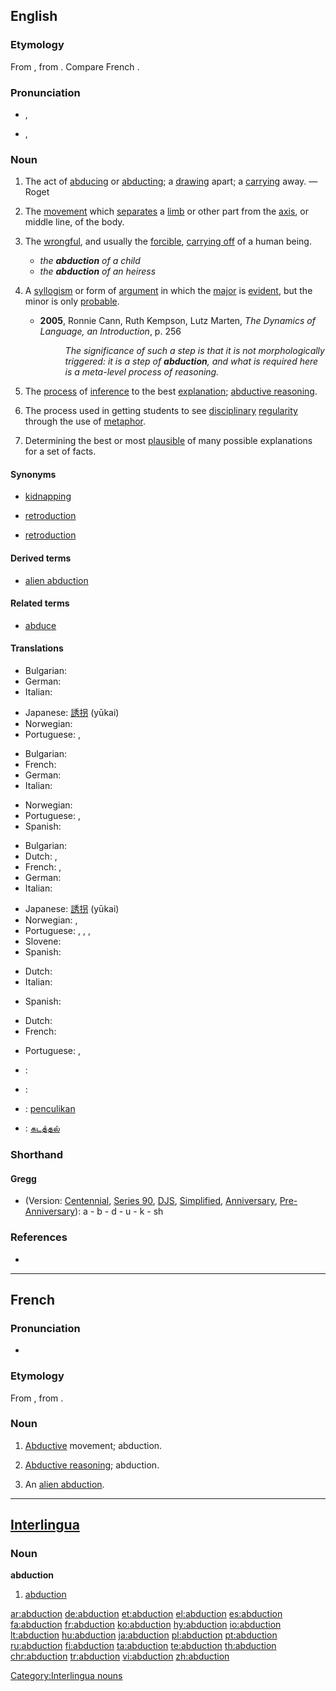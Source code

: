 ==English==
{{wikipedia}}
{{wikisource1911Enc|Abduction}}

{{rfc|what’s with the shorthand thing?}}

===Etymology===
From {{etyl|la}} {{term|abductio|abductiō|robbing; abduction|lang=la}}, from {{term|abduco|abdūcō|take or lead away|lang=la}}. Compare French {{term|lang=fr|abduction}}.

===Pronunciation===
* {{a|UK}} {{IPA|/əbˈdʌk.ʃən/}}, {{SAMPA|/@b"dVk.S@n/}}
* {{a|US}} {{IPA|/æbˈdʌk.ʃən/}}, {{SAMPA|/{b"dVk.S@n/}}

===Noun===
{{en-noun}}

# {{rfdate|make this into proper citation}} The act of [[abduce|abducing]] or [[abduct]]ing; a [[draw]]ing apart; a [[carry]]ing away. — Roget
# {{context|physiology}} The [[movement]] which [[separate]]s a [[limb]] or other part from the [[axis]], or middle line, of the body.
# {{legal}} The [[wrongful]], and usually the [[forcible]], [[carry off|carrying off]] of a human being.
#* ''the '''abduction''' of a child''
#* ''the '''abduction''' of an heiress''
# {{logic}} A [[syllogism]] or form of [[argument]] in which the [[major]] is [[evident]], but the minor is only [[probable]].
#* '''2005''', Ronnie Cann, Ruth Kempson, Lutz Marten, ''The Dynamics of Language, an Introduction'', p. 256
#*: ''The significance of such a step is that it is not morphologically triggered: it is a step of '''abduction''', and what is required here is a meta-level process of reasoning.''
# {{computing}} The [[process]] of [[inference]] to the best [[explanation]]; [[abductive reasoning]].
# {{context|education}} The process used in getting students to see [[disciplinary]] [[regularity]] through the use of [[metaphor]].
# Determining the best or most [[plausible]] of many possible explanations for a set of facts.
{{rfex}}

====Synonyms====
* {{sense|legal|carrying off of human being}} [[kidnapping]]
* {{sense|logic}} [[retroduction]]
* {{sense|determining most plausible explanation}} [[retroduction]]

====Derived terms====
* [[alien abduction]]

====Related terms====
* [[abduce]]

====Translations====
{{trans-top|act of abducing or abducting}}
* Bulgarian: {{t|bg|отвличане, похищение}}
* German: {{t+|de|Entführung|f}}
* Italian: {{t+|it|rapimento|m}}
{{trans-mid}}
* Japanese: [[誘拐]] (yūkai)
* Norwegian: {{t-|no|bortføring|c}}
* Portuguese: {{qualifier|Brazil}} {{t+|pt|abdução|m}}, {{qualifier|Portugal}} {{t-|pt|abducção|m}}
{{trans-bottom}}

{{trans-top|physiology: movement separating limb from axis}}
* Bulgarian: {{t-|bg|абдукция|tr=abdúktsiya}}
* French: {{t+|fr|abduction|f}}
* German: {{t+|de|Abduktion|f}}
* Italian: {{t+|it|abduzione|f}}
{{trans-mid}}
* Norwegian: {{t-|no|abduksjon|m}}
* Portuguese: {{qualifier|Brazil}} {{t+|pt|abdução|m}}, {{qualifier|Portugal}} {{t-|pt|abducção|m}}
* Spanish: {{t+|es|abducción|f}}
{{trans-bottom}}

{{trans-top|law: carrying off of a human being}}
* Bulgarian: {{t|bg|отвличане}}
* Dutch: {{t+|nl|ontvoering|f}}, {{t+|nl|kidnapping|f}}
* French: {{t+|fr|rapt|m}}, {{t+|fr|enlèvement|m}}
* German: {{t+|de|Entführung|f}}
* Italian: {{t+|it|rapimento|m}}
{{trans-mid}}
* Japanese: [[誘拐]] (yūkai)
* Norwegian: {{t-|no|bortføring|c}}, {{t-|no|kidnapping|c}}
* Portuguese: {{t-|pt|rapto}}, {{t+|pt|abdução|f}}, {{qualifier|Brazil}} {{t+|pt|seqüestro|m}}, {{qualifier|Portugal}} {{t-|pt|abducção|m}}
* Slovene: {{t+|sl|ugrabitev|f}}
* Spanish: {{t-|es|rapto|m}}
{{trans-bottom}}

{{trans-top|logic: syllogism}}
* Dutch: {{t-|nl|abductie|f}}
* Italian: {{t+|it|abduzione|f}}
{{trans-mid}}
* Spanish: {{t+|es|abducción|f}}
{{trans-bottom}}

{{trans-top|computing: process of inference}}
* Dutch: {{t-|nl|abductie|f}}
* French: {{t+|fr|abduction|f}}
{{trans-mid}}
* Portuguese: {{qualifier|Brazil}} {{t+|pt|abdução|m}}, {{qualifier|Portugal}} {{t-|pt|abducção|m}}
{{trans-bottom}}

{{trans-top|education: process used in getting students to see disciplinary regularity}}
{{trans-mid}}
{{trans-bottom}}

{{checktrans-top}}
* {{ttbc|French}}: {{t+|fr|abduction|f}}
* {{ttbc|Interlingua}}: {{t-|ia|abduction|xs=Interlingua}}
* {{ttbc|Malay}}: [[penculikan]]
* {{ttbc|Tamil}}: [[கடத்தல்]]
{{trans-bottom}}

===Shorthand===

====Gregg====
* (Version: [[w:Gregg_Shorthand#Centennial_Gregg_Shorthand|Centennial]], [[w:Gregg_Shorthand#Series_90_Gregg_Shorthand|Series 90]], [[w:Gregg_Shorthand#Diamond_Jubilee_Gregg_Shorthand|DJS]], [[w:Gregg_Shorthand#Simplified_Gregg_Shorthand|Simplified]], [[w:Gregg_Shorthand#Anniversary_Gregg_Shorthand|Anniversary]], [[w:Gregg_Shorthand#Pre-Anniversary_Gregg_Shorthand|Pre-Anniversary]]): a - b - d - u - k - sh

===References===
* {{R:Webster 1913}}

----

==French==

===Pronunciation===
* {{IPA|lang=fr|abdyksjɔ̃}}

===Etymology===
From {{etyl|la|fr}} {{term|abductio|abductiō|robbing; abduction|lang=la}}, from {{term|abduco|abdūcō|take or lead away|lang=la}}.

===Noun===
{{fr-noun|f}}

# {{physiology|lang=fr}} [[abductive|Abductive]] movement; abduction.
# {{logic|computing|lang=fr}} [[abductive reasoning|Abductive reasoning]]; abduction.
# {{context|[[ufology]]}} An [[alien abduction]].

----

==[[Interlingua]]==

{{rfe|lang=ia}}

{{rfp|lang=ia}}

===Noun===
'''abduction'''

# [[#English|abduction]]

[[Category:Interlingua nouns]]

[[ar:abduction]]
[[de:abduction]]
[[et:abduction]]
[[el:abduction]]
[[es:abduction]]
[[fa:abduction]]
[[fr:abduction]]
[[ko:abduction]]
[[hy:abduction]]
[[io:abduction]]
[[lt:abduction]]
[[hu:abduction]]
[[ja:abduction]]
[[pl:abduction]]
[[pt:abduction]]
[[ru:abduction]]
[[fi:abduction]]
[[ta:abduction]]
[[te:abduction]]
[[th:abduction]]
[[chr:abduction]]
[[tr:abduction]]
[[vi:abduction]]
[[zh:abduction]]